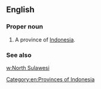 ==English==

===Proper noun===
{{en-proper noun}}

# A province of [[Indonesia]].

===See also===
[[w:North Sulawesi]]

[[Category:en:Provinces of Indonesia]]